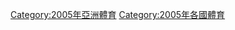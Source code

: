 {{year by category
| m = 2
| c = 0
| d = 0
| y = 5
| cat     = 日本體育
| sortkey = 體育
| parent  = 各年日本体育
| subcat  = 2005年日本
}}

[[Category:2005年亞洲體育|Category:2005年亞洲體育]]
[[Category:2005年各國體育|Category:2005年各國體育]]